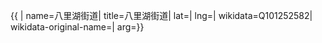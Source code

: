 {{ {{{1|PRC admin/showdata}}}|
name=八里湖街道|
title=八里湖街道|
lat=|
lng=|
wikidata=Q101252582|
wikidata-original-name=|
arg={{{arg|}}}}}